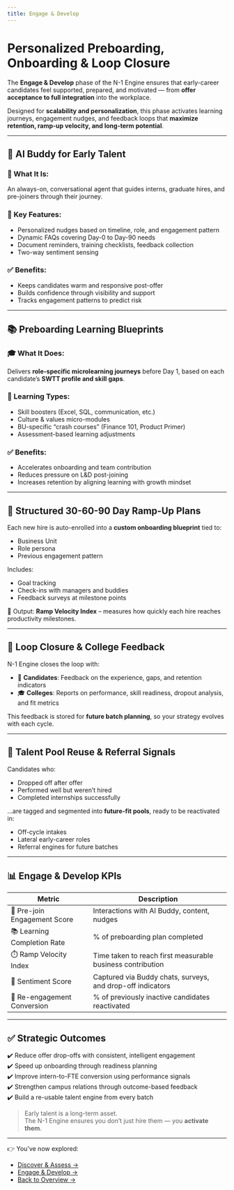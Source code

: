 ```yaml
---
title: Engage & Develop 
---
```

# Personalized Preboarding, Onboarding & Loop Closure

The **Engage & Develop** phase of the N-1 Engine ensures that early-career candidates feel supported, prepared, and motivated — from **offer acceptance to full integration** into the workplace.

Designed for **scalability and personalization**, this phase activates learning journeys, engagement nudges, and feedback loops that **maximize retention, ramp-up velocity, and long-term potential**.

---

## 💬 AI Buddy for Early Talent

### 🧠 What It Is:
An always-on, conversational agent that guides interns, graduate hires, and pre-joiners through their journey.

### 📌 Key Features:
- Personalized nudges based on timeline, role, and engagement pattern
- Dynamic FAQs covering Day-0 to Day-90 needs
- Document reminders, training checklists, feedback collection
- Two-way sentiment sensing

### ✅ Benefits:
- Keeps candidates warm and responsive post-offer
- Builds confidence through visibility and support
- Tracks engagement patterns to predict risk

---

## 📚 Preboarding Learning Blueprints

### 🎓 What It Does:
Delivers **role-specific microlearning journeys** before Day 1, based on each candidate’s **SWTT profile and skill gaps**.

### 📌 Learning Types:
- Skill boosters (Excel, SQL, communication, etc.)
- Culture & values micro-modules
- BU-specific “crash courses” (Finance 101, Product Primer)
- Assessment-based learning adjustments

### ✅ Benefits:
- Accelerates onboarding and team contribution
- Reduces pressure on L&D post-joining
- Increases retention by aligning learning with growth mindset

---

## 📅 Structured 30-60-90 Day Ramp-Up Plans

Each new hire is auto-enrolled into a **custom onboarding blueprint** tied to:
- Business Unit
- Role persona
- Previous engagement pattern

Includes:
- Goal tracking
- Check-ins with managers and buddies
- Feedback surveys at milestone points

🧭 Output: **Ramp Velocity Index** – measures how quickly each hire reaches productivity milestones.

---

## 🔁 Loop Closure & College Feedback

N-1 Engine closes the loop with:
- 📩 **Candidates**: Feedback on the experience, gaps, and retention indicators
- 🎓 **Colleges**: Reports on performance, skill readiness, dropout analysis, and fit metrics

This feedback is stored for **future batch planning**, so your strategy evolves with each cycle.

---

## 🔁 Talent Pool Reuse & Referral Signals

Candidates who:
- Dropped off after offer
- Performed well but weren’t hired
- Completed internships successfully

…are tagged and segmented into **future-fit pools**, ready to be reactivated in:
- Off-cycle intakes
- Lateral early-career roles
- Referral engines for future batches

---

## 📊 Engage & Develop KPIs

| Metric | Description |
|--------|-------------|
| 🤝 Pre-join Engagement Score | Interactions with AI Buddy, content, nudges |
| 📚 Learning Completion Rate | % of preboarding plan completed |
| ⏱️ Ramp Velocity Index | Time taken to reach first measurable business contribution |
| 🧠 Sentiment Score | Captured via Buddy chats, surveys, and drop-off indicators |
| 🔁 Re-engagement Conversion | % of previously inactive candidates reactivated |

---

## ✅ Strategic Outcomes

✔️ Reduce offer drop-offs with consistent, intelligent engagement  
✔️ Speed up onboarding through readiness planning  
✔️ Improve intern-to-FTE conversion using performance signals  
✔️ Strengthen campus relations through outcome-based feedback  
✔️ Build a re-usable talent engine from every batch

> Early talent is a long-term asset.  
> The N-1 Engine ensures you don’t just hire them — you **activate them**.

---

👉 You’ve now explored:
- [Discover & Assess →](/n1-engine/discover-assess)
- [Engage & Develop →](/n1-engine/engage-develop)
- [Back to Overview →](/n1-engine/overview)
